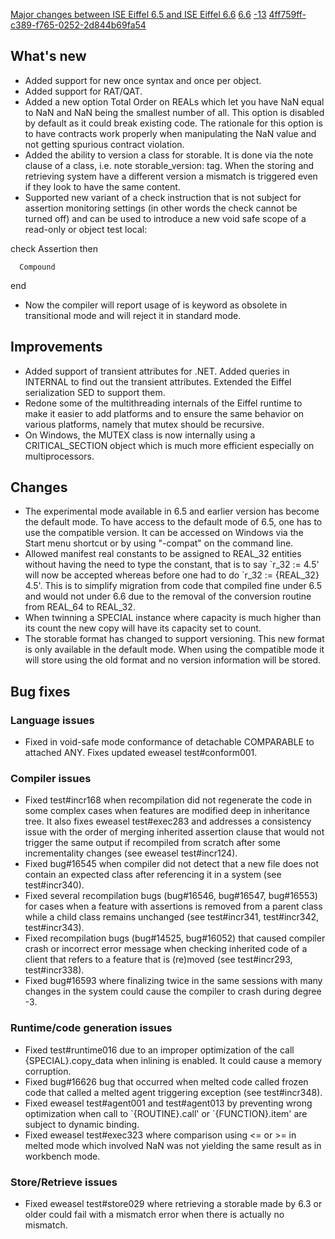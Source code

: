 [[Property:title|Major changes between ISE Eiffel 6.5 and ISE Eiffel 6.6]]
[[Property:link_title|6.6]]
[[Property:weight|-13]]
[[Property:uuid|4ff759ff-c389-f765-0252-2d844b69fa54]]
==What's new==
{{seealso|[[Differences between standard ECMA-367 and Eiffel Software implementation|Differences between standard ECMA-367 and Eiffel Software implementation]] }}
* Added support for new once syntax and once per object.
* Added support for RAT/QAT.
* Added a new option Total Order on REALs which let you have NaN equal to NaN and NaN being the smallest number of all. This option is disabled by default as it could break existing code. The rationale for this option is to have contracts work properly when manipulating the NaN value and not getting spurious contract violation.
* Added the ability to version a class for storable. It is done via the note clause of a class, i.e. <e>note storable_version: tag</e>. When the storing and retrieving system have a different version a mismatch is triggered even if they look to have the same content.
* Supported new variant of a check instruction that is not subject for assertion monitoring settings (in other words the check cannot be turned off) and can be used to introduce a new void safe scope of a read-only or object test local:
<e>check Assertion then
   Compound
end
</e>
* Now the compiler will report usage of is keyword as obsolete in transitional mode and will reject it in standard mode.

==Improvements==
* Added support of transient attributes for .NET. Added queries in INTERNAL to find out the transient attributes. Extended the Eiffel serialization SED to support them.
* Redone some of the multithreading internals of the Eiffel runtime to make it easier to add platforms and to ensure the same behavior on various platforms, namely that mutex should be recursive.
* On Windows, the MUTEX class is now internally using a CRITICAL_SECTION object which is much more efficient especially on multiprocessors.

==Changes==
* The experimental mode available in 6.5 and earlier version has become the default mode. To have access to the default mode of 6.5, one has to use the compatible version. It can be accessed on Windows via the Start menu shortcut or by using "-compat" on the command line.
* Allowed manifest real constants to be assigned to REAL_32 entities without having the need to type the constant, that is to say `r_32 := 4.5' will now be accepted whereas before one had to do `r_32 := {REAL_32} 4.5'. This is to simplify migration from code that compiled fine under 6.5 and would not under 6.6 due to the removal of the conversion routine from REAL_64 to REAL_32.
* When twinning a <e>SPECIAL</e> instance where <e>capacity</e> is much higher than its <e>count</e> the new copy will have its <e>capacity</e> set to <e>count</e>.
* The storable format has changed to support versioning. This new format is only available in the default mode. When using the compatible mode it will store using the old format and no version information will be stored.

==Bug fixes==

===Language issues===
* Fixed in void-safe mode conformance of detachable COMPARABLE to attached ANY. Fixes updated eweasel test#conform001.

===Compiler issues===
* Fixed test#incr168 when recompilation did not regenerate the code in some complex cases when features are modified deep in inheritance tree. It also fixes eweasel test#exec283 and addresses a consistency issue with the order of merging inherited assertion clause that would not trigger the same output if recompiled from scratch after some incrementality changes (see eweasel test#incr124).
* Fixed bug#16545 when compiler did not detect that a new file does not contain an expected class after referencing it in a system (see test#incr340).
* Fixed several recompilation bugs (bug#16546, bug#16547, bug#16553) for cases when a feature with assertions is removed from a parent class while a child class remains unchanged (see test#incr341, test#incr342, test#incr343).
* Fixed recompilation bugs (bug#14525, bug#16052) that caused compiler crash or incorrect error message when checking inherited code of a client that refers to a feature that is (re)moved (see test#incr293, test#incr338).
* Fixed bug#16593 where finalizing twice in the same sessions with many changes in the system could cause the compiler to crash during degree -3.

===Runtime/code generation issues===
* Fixed test#runtime016 due to an improper optimization of the call {SPECIAL}.copy_data when inlining is enabled. It could cause a memory corruption.
* Fixed bug#16626 bug that occurred when melted code called frozen code that called a melted agent triggering exception (see test#incr348).
* Fixed eweasel test#agent001 and test#agent013 by preventing wrong optimization when call to `{ROUTINE}.call' or `{FUNCTION}.item' are subject to dynamic binding.
* Fixed eweasel test#exec323 where comparison using <= or >= in melted mode which involved NaN was not yielding the same result as in workbench mode.

===Store/Retrieve issues===
* Fixed eweasel test#store029 where retrieving a storable made by 6.3 or older could fail with a mismatch error when there is actually no mismatch.

